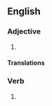 ==English==

===Adjective===
{{en-adj}}

# {{alternative spelling of|patronizing|lang=en}}

====Translations====
{{trans-see|offensively condescending|condescending}}

===Verb===
{{head|en|verb form}}

# {{present participle of|patronise|lang=en|nocat=1}}